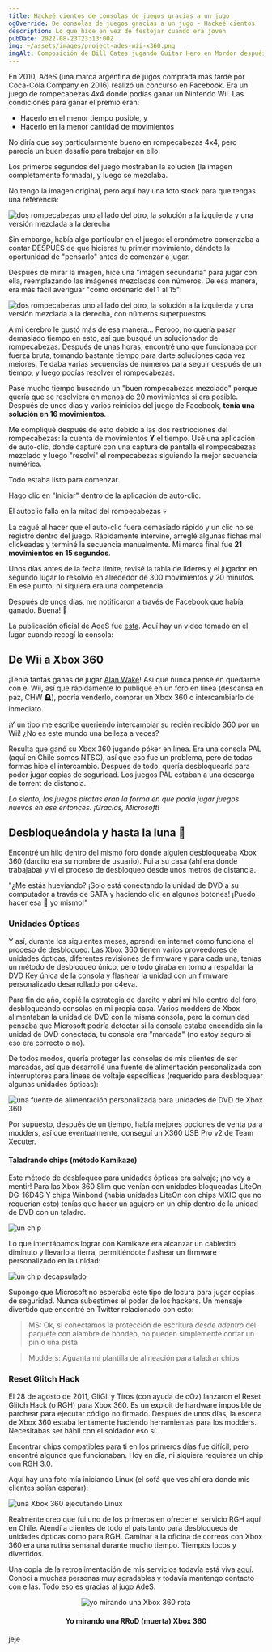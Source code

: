 ```yaml
---
title: Hackeé cientos de consolas de juegos gracias a un jugo
ogOverride: De consolas de juegos gracias a un jugo - Hackeé cientos
description: Lo que hice en vez de festejar cuando era joven
pubDate: 2022-08-23T23:13:00Z
img: ~/assets/images/project-ades-wii-x360.png
imgAlt: Composición de Bill Gates jugando Guitar Hero en Mordor después de ser pwned por el jugo AdeS
---
```



En 2010, AdeS (una marca argentina de jugos comprada más tarde por Coca-Cola Company en 2016) realizó un concurso en Facebook.
Era un juego de rompecabezas 4x4 donde podías ganar un Nintendo Wii. Las condiciones para ganar el premio eran:

- Hacerlo en el menor tiempo posible, y
- Hacerlo en la menor cantidad de movimientos

No diría que soy particularmente bueno en rompecabezas 4x4, pero parecía un buen desafío para trabajar en ello.

Los primeros segundos del juego mostraban la solución (la imagen completamente formada), y luego se mezclaba.

No tengo la imagen original, pero aquí hay una foto stock para que tengas una referencia:

<Image
  src={Puzzle}
  alt="dos rompecabezas uno al lado del otro, la solución a la izquierda y una versión mezclada a la derecha"
  format="webp"
/>

Sin embargo, había algo particular en el juego: el cronómetro comenzaba a contar DESPUÉS de que hicieras tu primer movimiento, dándote la oportunidad de
"pensarlo" antes de comenzar a jugar.

Después de mirar la imagen, hice una "imagen secundaria" para jugar con ella, reemplazando las imágenes mezcladas con números.
De esa manera, era más fácil averiguar "cómo ordenarlo del 1 al 15":

<Image
  src={PuzzleNumbered}
  alt="dos rompecabezas uno al lado del otro, la solución a la izquierda y una versión mezclada a la derecha, con números superpuestos"
  format="webp"
/>

A mi cerebro le gustó más de esa manera... Perooo, no quería pasar demasiado tiempo en esto, así que busqué un solucionador de rompecabezas. Después de unas horas, encontré
uno que funcionaba por fuerza bruta, tomando bastante tiempo para darte soluciones cada vez mejores. Te daba varias secuencias de números
para seguir después de un tiempo, y luego podías resolver el rompecabezas.

Pasé mucho tiempo buscando un "buen rompecabezas mezclado" porque quería que se resolviera en menos de 20 movimientos si era posible.
Después de unos días y varios reinicios del juego de Facebook, **tenía una solución en 16 movimientos**.

Me compliqué después de esto debido a las dos restricciones del rompecabezas: la cuenta de movimientos **Y** el tiempo. Usé una aplicación de auto-clic, donde capturé con una captura de pantalla el
rompecabezas mezclado y luego "resolví" el rompecabezas siguiendo la mejor secuencia numérica.

Todo estaba listo para comenzar.

Hago clic en "Iniciar" dentro de la aplicación de auto-clic.

El autoclic falla en la mitad del rompecabezas 💀

La cagué al hacer que el auto-clic fuera demasiado rápido y un clic no se registró dentro del juego. Rápidamente intervine, arreglé algunas fichas mal clickeadas y terminé
la secuencia manualmente. Mi marca final fue **21 movimientos en 15 segundos**.

Unos días antes de la fecha límite, revisé la tabla de líderes y el jugador en segundo lugar lo resolvió en alrededor de 300 movimientos y 20 minutos.
En ese punto, ni siquiera era una competencia.

Después de unos días, me notificaron a través de Facebook que había ganado. Buena! 🎉

La publicación oficial de AdeS fue [esta](https://web.archive.org/web/20101028002731/http://www.ades.cl/blog/2010/06/ya-tenemos-los-ganadores-de-puzzle-ades/).
Aquí hay un video tomado en el lugar cuando recogí la consola:

<YouTube id="Uf5JHxDxNRw" />

## De Wii a Xbox 360

¡Tenía tantas ganas de jugar [Alan Wake](https://es.wikipedia.org/wiki/Alan_Wake)! Así que nunca pensé en quedarme con el Wii, así que rápidamente lo publiqué
en un foro en línea (descansa en paz, CHW 🪦), podría venderlo, comprar un Xbox 360 o intercambiarlo de inmediato.

¡Y un tipo me escribe queriendo intercambiar su recién recibido 360 por un Wii! ¿No es este mundo una belleza a veces?

Resulta que ganó su Xbox 360 jugando póker en línea. Era una consola PAL (aquí en Chile somos NTSC), así que eso fue un problema, pero
de todas formas hice el intercambio. Después de todo, quería desbloquearla para poder jugar copias de seguridad. Los juegos PAL estaban a una descarga de torrent de distancia.

_Lo siento, los juegos piratas eran la forma en que podía jugar juegos nuevos en ese entonces. ¡Gracias, Microsoft!_

## Desbloqueándola y hasta la luna 🚀

Encontré un hilo dentro del mismo foro donde alguien desbloqueaba Xbox 360 (darcito era su nombre de usuario). Fui a su casa (ahí era donde trabajaba)
y vi el proceso de desbloqueo desde unos metros de distancia.

"¿Me estás hueviando? ¡Solo está conectando la unidad de DVD a su computador a través de SATA y haciendo clic en algunos botones! ¡Puedo hacer esa 💩 yo mismo!"

### Unidades Ópticas

Y así, durante los siguientes meses, aprendí en internet cómo funciona el proceso de desbloqueo. Las Xbox 360 tienen varios
proveedores de unidades ópticas, diferentes revisiones de firmware y para cada una, tenías un método de desbloqueo único, pero todo giraba en torno a respaldar la
DVD Key única de la consola y flashear la unidad con un firmware personalizado desarrollado por c4eva.

Para fin de año, copié la estrategia de darcito y abrí mi hilo dentro del foro, desbloqueando consolas en mi propia casa.
Varios modders de Xbox alimentaban la unidad de DVD con la misma consola, pero la comunidad pensaba que Microsoft podría detectar si la consola estaba encendida
sin la unidad de DVD conectada, tu consola era "marcada" (no estoy seguro si eso era correcto o no).

De todos modos, quería proteger las consolas de mis clientes de ser marcadas, así que desarrollé una fuente de alimentación personalizada con interruptores para
líneas de voltaje específicas (requerido para desbloquear algunas unidades ópticas):

<Image
  src={X360PowerSupply}
  alt="una fuente de alimentación personalizada para unidades de DVD de Xbox 360"
  format="webp"
/>

Por supuesto, después de un tiempo, había mejores opciones de venta para modders, así que eventualmente, conseguí un X360 USB Pro v2 de Team Xecuter.

#### Taladrando chips (método Kamikaze)

Este método de desbloqueo para unidades ópticas era salvaje; ¡no voy a mentir! Para las Xbox 360 Slim que venían con unidades bloqueadas LiteOn DG-16D4S Y chips Winbond
(había unidades LiteOn con chips MXIC que no requerían esto) tenías que hacer un agujero en un chip dentro de la unidad de DVD con un taladro.

<Image src={KamikazeLocation} alt="un chip" format="webp" />

Lo que intentábamos lograr con Kamikaze era alcanzar un cablecito diminuto y llevarlo a tierra, permitiéndote flashear un firmware personalizado en la unidad:

<Image src={WinbondExploitLines} alt="un chip decapsulado" format="webp" />

Supongo que Microsoft no esperaba este tipo de locura para jugar copias de seguridad. Nunca subestimes el poder de los hackers.
Un mensaje divertido que encontré en Twitter relacionado con esto:

> MS: Ok, si conectamos la protección de escritura _desde adentro_ del paquete con alambre de bondeo, no pueden simplemente cortar un pin o una pista

> Modders: Aguanta mi plantilla de alineación para taladrar chips

### Reset Glitch Hack

El 28 de agosto de 2011, GliGli y Tiros (con ayuda de cOz) lanzaron el Reset Glitch Hack (o RGH) para Xbox 360. Es un exploit de hardware imposible de parchear
para ejecutar código no firmado. Después de unos días, la escena de Xbox 360 estaba lentamente haciendo herramientas para los modders. Necesitabas
ser hábil con el soldador eso sí.

Encontrar chips compatibles para ti en los primeros días fue difícil, pero encontré algunos que funcionaban.
Hoy en día, ni siquiera requieres un chip con RGH 3.0.

Aquí hay una foto mía iniciando Linux (el sofá que ves ahí era donde mis clientes solían esperar):

<Image src={X360Linux} alt="una Xbox 360 ejecutando Linux" format="webp" />

Realmente creo que fui uno de los primeros en ofrecer el servicio RGH aquí en Chile. Atendí a clientes de todo el país tanto para
desbloqueos de unidades ópticas como para RGH. Caminar a la oficina de correos con Xbox 360 era una rutina semanal durante mucho tiempo. Tiempos locos y divertidos.

Una copia de la retroalimentación de mis servicios todavía está viva [aquí](https://www.capa9.net/temas/feedback-de-sbarrenechea.899146/).
Conocí a muchas personas muy agradables y todavía mantengo contacto con ellas. Todo eso es gracias al jugo AdeS.

<p align="center">
  <Image src={XboxRRoD} alt="yo mirando una Xbox 360 rota" format="webp" />
  <h4 align="center">Yo mirando una RRoD (muerta) Xbox 360</h4>
</p>

jeje
